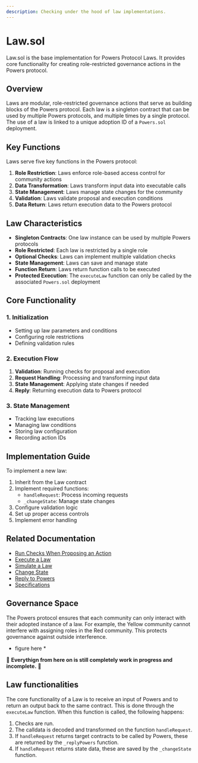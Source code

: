 ```yaml
---
description: Checking under the hood of law implementations.
---
```


# Law.sol

Law.sol is the base implementation for Powers Protocol Laws. It provides core functionality for creating role-restricted governance actions in the Powers protocol.

## Overview

Laws are modular, role-restricted governance actions that serve as building blocks of the Powers protocol. Each law is a singleton contract that can be used by multiple Powers protocols, and multiple times by a single protocol. The use of a law is linked to a unique adoption ID of a `Powers.sol` deployment.

## Key Functions

Laws serve five key functions in the Powers protocol:

1. **Role Restriction**: Laws enforce role-based access control for community actions
2. **Data Transformation**: Laws transform input data into executable calls
3. **State Management**: Laws manage state changes for the community
4. **Validation**: Laws validate proposal and execution conditions
5. **Data Return**: Laws return execution data to the Powers protocol

## Law Characteristics

- **Singleton Contracts**: One law instance can be used by multiple Powers protocols
- **Role Restricted**: Each law is restricted by a single role
- **Optional Checks**: Laws can implement multiple validation checks
- **State Management**: Laws can save and manage state
- **Function Return**: Laws return function calls to be executed
- **Protected Execution**: The `executeLaw` function can only be called by the associated `Powers.sol` deployment

## Core Functionality

### 1. Initialization
- Setting up law parameters and conditions
- Configuring role restrictions
- Defining validation rules

### 2. Execution Flow
1. **Validation**: Running checks for proposal and execution
2. **Request Handling**: Processing and transforming input data
3. **State Management**: Applying state changes if needed
4. **Reply**: Returning execution data to Powers protocol

### 3. State Management
- Tracking law executions
- Managing law conditions
- Storing law configuration
- Recording action IDs

## Implementation Guide

To implement a new law:

1. Inherit from the Law contract
2. Implement required functions:
   - `handleRequest`: Process incoming requests
   - `_changeState`: Manage state changes
3. Configure validation logic
4. Set up proper access controls
5. Implement error handling

## Related Documentation

- [Run Checks When Proposing an Action](./run-checks-when-proposing-an-action.mdx)
- [Execute a Law](./execute-a-law.mdx)
- [Simulate a Law](./simulate-a-law.mdx)
- [Change State](./change-state.mdx)
- [Reply to Powers](./reply-to-powers.mdx)
- [Specifications](./specs.mdx)

## Governance Space

The Powers protocol ensures that each community can only interact with their adopted instance of a law. For example, the Yellow community cannot interfere with assigning roles in the Red community. This protects governance against outside interference.

* figure here * 

🚧 **Everythign from here on is still completely work in progress and incomplete.** 🚧

## Law functionalities

The core functionality of a Law is to receive an input of Powers and to return an output back to the same contract. This is done through the `executeLaw` function. When this function is called, the following happens:

1. Checks are run.
2. The calldata is decoded and transformed on the function `handleRequest`.
3. If `handleRequest` returns target contracts to be called by Powers, these are returned by the `_replyPowers` function.
4. If `handleRequest` returns state data, these are saved by the `_changeState` function.

